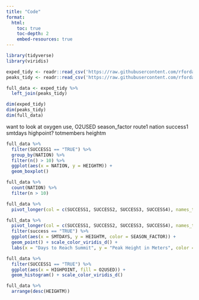 ```yaml
---
title: "Code"
format:
  html:
    toc: true
    toc-depth: 2
    embed-resources: true
---
```



```r
library(tidyverse)
library(viridis)
```


```r
exped_tidy <- readr::read_csv('https://raw.githubusercontent.com/rfordatascience/tidytuesday/main/data/2025/2025-01-21/exped_tidy.csv')
peaks_tidy <- readr::read_csv('https://raw.githubusercontent.com/rfordatascience/tidytuesday/main/data/2025/2025-01-21/peaks_tidy.csv')
```

```r
full_data <- exped_tidy %>% 
  left_join(peaks_tidy)
```


```r
dim(exped_tidy)
dim(peaks_tidy)
dim(full_data)
```
 


want to look at oxygen use, 
O2USED
season_factor
route1
nation
success1
smtdays
highpoint?
totmembers
heightm



```r
full_data %>% 
  filter(SUCCESS1 == "TRUE") %>% 
  group_by(NATION) %>% 
  filter(n() > 10) %>% 
  ggplot(aes(x = NATION, y = HEIGHTM)) +
  geom_boxplot()
```

```r
full_data %>% 
  count(NATION) %>% 
  filter(n > 10)
```

```r
full_data %>% 
  pivot_longer(col = c(SUCCESS1, SUCCESS2, SUCCESS3, SUCCESS4), names_to = "success #", values_to = "success")
```



```r
full_data %>% 
  pivot_longer(col = c(SUCCESS1, SUCCESS2, SUCCESS3, SUCCESS4), names_to = "success #", values_to = "success") %>%
  filter(success == "TRUE") %>% 
  ggplot(aes(x = SMTDAYS, y = HEIGHTM, color = SEASON_FACTOR)) +
  geom_point() + scale_color_viridis_d() +
  labs(x = "Days to Reach Summit", y = "Peak Height in Meters", color = "Season", title = "Successful Summit Times Based on Height and Season")
```

```r
full_data %>% 
  filter(SUCCESS1 == "TRUE") %>% 
  ggplot(aes(x = HIGHPOINT, fill = O2USED)) +
  geom_histogram() + scale_color_viridis_d()
```

```r
full_data %>% 
  arrange(desc(HEIGHTM))
```


